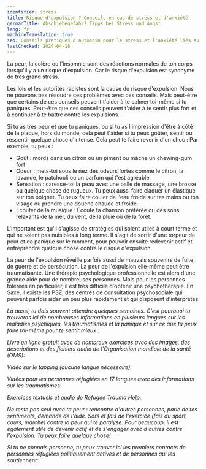 ```yaml
---
identifier: stress
title: Risque d'expulsion ? Conseils en cas de stress et d'anxiété
germanTitle: Abschiebegefahr? Tipps bei Stress und Angst
lang: fr
machineTranslation: true
seo: Conseils pratiques d'autosoin pour le stress et l'anxiété liés au risque d'expulsion – stratégies de relaxation et options de soutien pour les personnes concernées.
lastChecked: 2024-04-18
---
```


La peur, la colère ou l'insomnie sont des réactions normales de ton corps lorsqu'il y a un risque d'expulsion. Car le risque d'expulsion est synonyme de très grand stress.

Les lois et les autorités racistes sont la cause du risque d'expulsion. Nous ne pouvons pas résoudre ces problèmes avec ces conseils. Mais peut-être que certains de ces conseils peuvent t'aider à te calmer toi-même si tu paniques. Peut-être que ces conseils peuvent t'aider à te sentir plus fort et à continuer à te battre contre les expulsions.

Si tu as très peur et que tu paniques, ou si tu as l'impression d'être à côté de la plaque, hors du monde, cela peut t'aider si tu peux goûter, sentir ou ressentir quelque chose d'intense. Cela peut te faire revenir d'un choc :
Par exemple, tu peux :

- Goût : mords dans un citron ou un piment ou mâche un chewing-gum fort
- Odeur : mets-toi sous le nez des odeurs fortes comme le citron, la lavande, le patchouli ou un parfum qui t'est agréable
- Sensation : caresse-toi la peau avec une balle de massage, une brosse ou quelque chose de rugueux. Tu peux aussi faire claquer un élastique sur ton poignet. Tu peux faire couler de l'eau froide sur tes mains ou ton visage ou prendre une douche chaude et froide.
- Écouter de la musique : Écoute ta chanson préférée ou des sons relaxants de la mer, du vent, de la pluie ou de la forêt.

L'important est qu'il s'agisse de stratégies qui soient utiles à court terme et qui ne soient pas nuisibles à long terme. Il s'agit de sortir d'une torpeur de peur et de panique sur le moment, pour pouvoir ensuite redevenir actif et entreprendre quelque chose contre le risque d'expulsion.

La peur de l'expulsion réveille parfois aussi de mauvais souvenirs de fuite, de guerre et de persécution. La peur de l'expulsion elle-même peut être traumatisante. Une thérapie psychologique professionnelle est alors d'une grande aide pour de nombreuses personnes. Mais pour les personnes tolérées en particulier, il est très difficile d'obtenir une psychothérapie. En Saxe, il existe les PSZ, des centres de consultation psychosociale qui peuvent parfois aider un peu plus rapidement et qui disposent d'interprètes.
<Address identifier="psz_sachsen"/>

Là aussi, tu dois souvent attendre quelques semaines. C'est pourquoi tu trouveras ici de nombreuses informations en plusieurs langues sur les maladies psychiques, les traumatismes et la panique et sur ce que tu peux faire toi-même pour te sentir mieux :

Livre en ligne gratuit avec de nombreux exercices avec des images, des descriptions et des fichiers audio de l'Organisation mondiale de la santé (OMS):

<ExternalShortLink identifier="who_stress"/>

Vidéo sur le tapping (aucune langue nécessaire):

<ExternalShortLink identifier="tapping"/>

Vidéos pour les personnes réfugiées en 17 langues avec des informations sur les traumatismes:

<ExternalShortLink identifier="maxplank_trauma"/>

Exercices textuels et audio de Refugee Trauma Help:

<ExternalShortLink identifier="refugee_trauma_nawa"/>

Ne reste pas seul avec ta peur : rencontre d'autres personnes, parle de tes sentiments, demande de l'aide. Sors et fais de l'exercice (fais du sport, cours, marche) contre la peur qui te paralyse. Pour beaucoup, il est également utile de devenir actif et de s'engager avec d'autres contre l'expulsion. Tu peux faire quelque chose!

Si tu ne connais personne, tu peux trouver ici les premiers contacts de personnes réfugiées politiquement actives et de personnes qui les soutiennent:

<ExternalShortLink identifier="w2eu_contacts"/>
